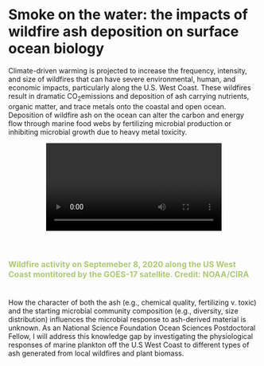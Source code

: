 # Smoke on the water: the impacts of wildfire ash deposition on surface ocean biology

Climate-driven warming is projected to increase the frequency, intensity, and size of wildfires that can have severe environmental, human, and economic impacts, particularly along the U.S. West Coast. These wildfires result in dramatic CO~2~emissions and deposition of ash carrying nutrients, organic matter, and trace metals onto the coastal and open ocean. Deposition of wildfire ash on the ocean can alter the carbon and energy flow through marine food webs by fertilizing microbial production or inhibiting microbial growth due to heavy metal toxicity.
\

<center>![](movies/20200908_pacnwfires-hires.mp4){ width=70% }</center>
\
\
<h4 style="font-size: 16px; color: #AEC96F"> Wildfire activity on Septemeber 8, 2020 along the US West Coast montitored by the GOES-17 satellite. Credit: NOAA/CIRA </h4>

\
How the character of both the ash (e.g., chemical quality, fertilizing v. toxic) and the starting microbial community composition (e.g., diversity, size distribution) influences the microbial response to ash-derived material is unknown. As an National Science Foundation Ocean Sciences Postdoctoral Fellow, I will address this knowledge gap by investigating the physiological responses of marine plankton off the U.S West Coast to different types of ash generated from local wildfires and plant biomass. 
